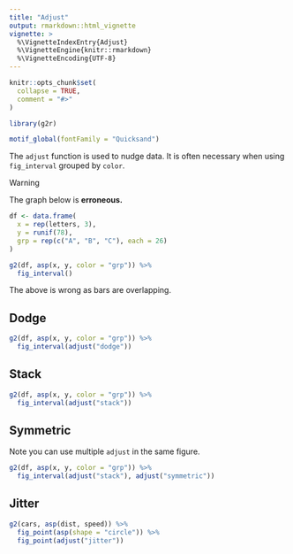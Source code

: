 ```yaml
---
title: "Adjust"
output: rmarkdown::html_vignette
vignette: >
  %\VignetteIndexEntry{Adjust}
  %\VignetteEngine{knitr::rmarkdown}
  %\VignetteEncoding{UTF-8}
---
```


```r
knitr::opts_chunk$set(
  collapse = TRUE,
  comment = "#>"
)

library(g2r)

motif_global(fontFamily = "Quicksand")
```

The `adjust` function is used to nudge data. It is often necessary when using `fig_interval` grouped by `color`.

<div class="panel panel-warning">
<div class="panel-heading">Warning</div>
<div class="panel-body">
The graph below is __erroneous.__
</div>
</div>

```r
df <- data.frame(
  x = rep(letters, 3),
  y = runif(78),
  grp = rep(c("A", "B", "C"), each = 26)
)

g2(df, asp(x, y, color = "grp")) %>% 
  fig_interval()
```

The above is wrong as bars are overlapping.

## Dodge

```r
g2(df, asp(x, y, color = "grp")) %>% 
  fig_interval(adjust("dodge"))
```

## Stack

```r
g2(df, asp(x, y, color = "grp")) %>% 
  fig_interval(adjust("stack"))
```

## Symmetric

Note you can use multiple `adjust` in the same figure.

```r
g2(df, asp(x, y, color = "grp")) %>% 
  fig_interval(adjust("stack"), adjust("symmetric"))
```

## Jitter

```r
g2(cars, asp(dist, speed)) %>% 
  fig_point(asp(shape = "circle")) %>% 
  fig_point(adjust("jitter"))
```

